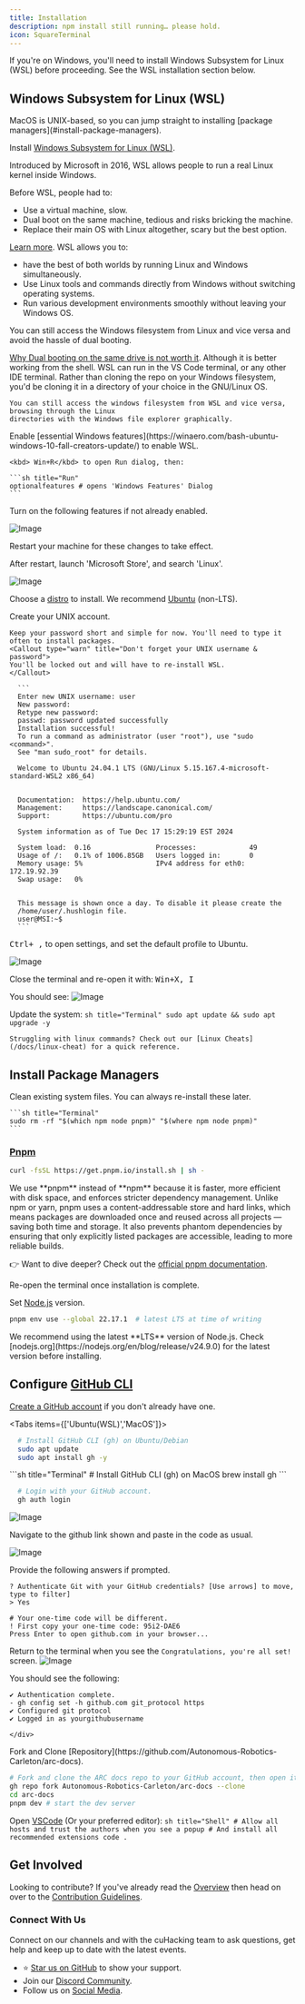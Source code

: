 ```yaml
---
title: Installation
description: npm install still running… please hold.
icon: SquareTerminal
---
```



<Callout type="warn" title="Windows users: Install WSL first">
If you're on Windows, you'll need to install Windows Subsystem for Linux (WSL) before proceeding. See the WSL installation section below.
</Callout>

## Windows Subsystem for Linux (WSL)

<Callout type="info" title="MacOS users can skip this section">
MacOS is UNIX-based, so you can jump straight to installing [package managers](#install-package-managers).
</Callout>

Install [Windows Subsystem for Linux (WSL)](https://learn.microsoft.com/en-us/windows/wsl/install).

<Accordions>
<Accordion title="What's WSL?">
Introduced by Microsoft in 2016, WSL allows people to run a real Linux kernel inside Windows.

Before WSL, people had to:
- Use a virtual machine, slow.
- Dual boot on the same machine, tedious and risks bricking the machine.
- Replace their main OS with Linux altogether, scary but the best option.

[Learn more](https://en.wikipedia.org/wiki/Windows_Subsystem_for_Linux).
</Accordion>
<Accordion title="Why use WSL instead of switching to Linux?">
WSL allows you to:
- have the best of both worlds by running Linux and Windows simultaneously.
- Use Linux tools and commands directly from Windows without switching operating systems.
- Run various development environments smoothly without leaving your Windows OS.

You can still access the Windows filesystem from Linux and vice versa and avoid the hassle of dual booting.

[Why Dual booting on the same drive is not worth it](https://www.makeuseof.com/tag/risks-dual-booting-windows-linux-operating-systems/).
</Accordion>
  <Accordion title="But im not comfortable working from the shell">
    Although it is better working from the shell. WSL can run in the VS Code terminal, or any other
    IDE terminal. Rather than cloning the repo on your Windows filesystem, you'd be
    cloning it in a directory of your choice in the GNU/Linux OS.

    You can still access the windows filesystem from WSL and vice versa, browsing through the Linux
    directories with the Windows file explorer graphically.
  </Accordion>
</Accordions>

<div className="steps">
  <div className="step">
  Enable [essential Windows features](https://winaero.com/bash-ubuntu-windows-10-fall-creators-update/) to enable WSL.
    
    <kbd> Win+R</kbd> to open Run dialog, then:

    ```sh title="Run"
    optionalfeatures # opens 'Windows Features' Dialog
    ```

Turn on the following features if not already enabled.

![Image](https://github.com/user-attachments/assets/763299a8-420d-4e0c-9b34-af9878bedc9c)

Restart your machine for these changes to take effect.

After restart, launch 'Microsoft Store', and search 'Linux'.

![Image](https://github.com/user-attachments/assets/d24cfe59-b879-4162-a47a-5136e163ba03)

Choose a [distro](https://github.com/sirredbeard/awesome-wsl) to install. We recommend [Ubuntu](https://ubuntu.com/desktop/wsl) (non-LTS).

  </div>

  <div className="step">
    Create your UNIX account.

    Keep your password short and simple for now. You'll need to type it often to install packages.
    <Callout type="warn" title="Don't forget your UNIX username & password">
    You'll be locked out and will have to re-install WSL.
    </Callout>

      ```
      Enter new UNIX username: user
      New password:
      Retype new password:
      passwd: password updated successfully
      Installation successful!
      To run a command as administrator (user "root"), use "sudo <command>".
      See "man sudo_root" for details.

      Welcome to Ubuntu 24.04.1 LTS (GNU/Linux 5.15.167.4-microsoft-standard-WSL2 x86_64)


      Documentation:  https://help.ubuntu.com/
      Management:     https://landscape.canonical.com/
      Support:        https://ubuntu.com/pro

      System information as of Tue Dec 17 15:29:19 EST 2024

      System load:  0.16                Processes:             49
      Usage of /:   0.1% of 1006.85GB   Users logged in:       0
      Memory usage: 5%                  IPv4 address for eth0: 172.19.92.39
      Swap usage:   0%


      This message is shown once a day. To disable it please create the
      /home/user/.hushlogin file.
      user@MSI:~$
      ```

  </div>

  <div className="step">
  <kbd> Ctrl+ ,</kbd> to open settings, and set the default profile to Ubuntu.
  
![Image](https://github.com/user-attachments/assets/2ddce07d-f405-456a-aecf-7da0b5dfd33e)

Close the terminal and re-open it with:
    <kbd> Win+X, I</kbd>

You should see:
![Image](https://github.com/user-attachments/assets/88b3a94b-a2e8-494a-a63d-ecf8b379926c)

Update the system:
    ```sh title="Terminal"
  sudo apt update && sudo apt upgrade -y
    ```

    Struggling with linux commands? Check out our [Linux Cheats](/docs/linux-cheat) for a quick reference.
  </div>
</div>

## Install Package Managers

<div className="steps">
<div className="step">

Clean existing system files. You can always re-install these later.

    ```sh title="Terminal"
    sudo rm -rf "$(which npm node pnpm)" "$(where npm node pnpm)"
    ```


### [Pnpm](https://pnpm.io)

```sh title="Terminal"
curl -fsSL https://get.pnpm.io/install.sh | sh -
```

<Callout type="info" title="Why we use pnpm">
We use **pnpm** instead of **npm** because it is faster, more efficient with disk space, and enforces stricter dependency management.  
Unlike npm or yarn, pnpm uses a content-addressable store and hard links, which means packages are downloaded once and reused across all projects — saving both time and storage.  
It also prevents phantom dependencies by ensuring that only explicitly listed packages are accessible, leading to more reliable builds.  

👉 Want to dive deeper? Check out the [official pnpm documentation](https://pnpm.io/motivation).
</Callout>


Re-open the terminal once installation is complete.

Set [Node.js](https://nodejs.org/en) version.

```sh title="Terminal"
pnpm env use --global 22.17.1  # latest LTS at time of writing
```
<Callout type="warn" title="Use the latest Node.js LTS">
We recommend using the latest **LTS** version of Node.js.  
Check [nodejs.org](https://nodejs.org/en/blog/release/v24.9.0) for the latest version before installing.
</Callout>


</div>

 <div className="step">

## Configure [GitHub CLI](https://github.com/cli/cli#installation)


[Create a GitHub account](https://docs.github.com/en/get-started/start-your-journey/creating-an-account-on-github) if you don't already have one.

<Tabs items={['Ubuntu(WSL)','MacOS']}>
<Tab value="Ubuntu(WSL)">
```sh title="Terminal"
  # Install GitHub CLI (gh) on Ubuntu/Debian
  sudo apt update
  sudo apt install gh -y
```
</Tab>
<Tab value="MacOS">
  ```sh title="Terminal"
  # Install GitHub CLI (gh) on MacOS
  brew install gh
  ```
</Tab>
</Tabs>


```sh title="Terminal"
  # Login with your GitHub account.
  gh auth login
```

![Image](/images/ghauth.png)

Navigate to the github link shown and paste in the code as usual.

![Image](/images/ghotp.png)


Provide the following answers if prompted.
```
? Authenticate Git with your GitHub credentials? [Use arrows] to move, type to filter]
> Yes

# Your one-time code will be different.
! First copy your one-time code: 95i2-DAE6
Press Enter to open github.com in your browser...
```


Return to the terminal when you see the `Congratulations, you're all set!` screen.
![Image](https://github.com/user-attachments/assets/aad9a7b5-07d7-4968-a306-c44b18cb3f14)

You should see the following:
```
✔ Authentication complete.
- gh config set -h github.com git_protocol https
✔ Configured git protocol
✔ Logged in as yourgithubusername
```
    </div>

  <div className="step">
Fork and Clone [Repository](https://github.com/Autonomous-Robotics-Carleton/arc-docs).

```sh title="Terminal"
# Fork and clone the ARC docs repo to your GitHub account, then open it
gh repo fork Autonomous-Robotics-Carleton/arc-docs --clone
cd arc-docs
pnpm dev # start the dev server
```

Open [VSCode](https://code.visualstudio.com) (Or your preferred editor):
          ```sh title="Shell"
          # Allow all hosts and trust the authors when you see a popup
          # And install all recommended extensions
          code .
          ```
  </div>
</div>

## Get Involved

Looking to contribute? If you've already read the [Overview](/) then head on over to the [Contribution Guidelines](/contribution-guidelines/getting-started).

### Connect With Us

Connect on our channels and with the cuHacking team to ask questions, get help and keep up to date with the latest events.

- ⭐ [Star us on GitHub](https://github.com/Autonomous-Robotics-Carleton/arc-docs) to show your support.
- Join our [Discord Community](https://discord.gg/bRWPQXv6zk).
- Follow us on [Social Media](https://www.instagram.com/arcarleton/?hl=en).